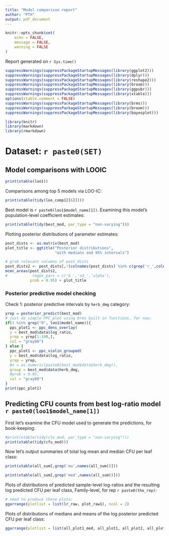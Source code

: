 ```yaml
---
title: "Model comparison report"
author: "PTH"
output: pdf_document
---
```


```r
knitr::opts_chunk$set(
	echo = FALSE,
	message = FALSE,
	warning = FALSE
)
```

Report generated on `r Sys.time()`

```r
suppressWarnings(suppressPackageStartupMessages(library(ggplot2)))
suppressWarnings(suppressPackageStartupMessages(library(dplyr)))
suppressWarnings(suppressPackageStartupMessages(library(reshape2)))
suppressWarnings(suppressPackageStartupMessages(library(broom)))
suppressWarnings(suppressPackageStartupMessages(library(ggpubr)))
suppressWarnings(suppressPackageStartupMessages(library(xtable)))
options(xtable.comment = FALSE)
suppressWarnings(suppressPackageStartupMessages(library(brms)))
suppressWarnings(suppressPackageStartupMessages(library(broom)))
suppressWarnings(suppressPackageStartupMessages(library(bayesplot)))

library(knitr)
library(markdown)
library(rmarkdown)
```

# Dataset: `r paste0(SET)`

## Model comparisons with LOOIC

```r
print(xtable(loo1))
```

Comparisons among top 5 models via LOO-IC:

```r
print(xtable(tidy(loo_comp1[[6]])))
```

Best model is `r paste0(loo1$model_name[1])`. Examining this model's population-level coefficient estimates:

```r
print(xtable(tidy(best_mod, par_type = "non-varying")))
```

Plotting posterior distributions of parameter estimates:

```r
post_dists <- as.matrix(best_mod)
plot_title <- ggtitle("Posterior distributions",
                      "with medians and 95% intervals")

# grab relevant columns of post_dists
post_dists2 <- post_dists[,!(colnames(post_dists) %in% c(grep('r_',colnames(post_dists),value = T),grep('lp_',colnames(post_dists),value = T)))]
mcmc_areas(post_dists2,
#           regex_pars = c('b_','sd_','alpha'),
           prob = 0.95) + plot_title
```

### Posterior predictive model checking

Check 1: posterior predictive intervals by `herb_dmg` category:

```r
yrep = posterior_predict(best_mod)
# just do simple PPC plot using brms built-in functions, for now:
if(1 %in% grep("0", loo1$model_name)){
  ppc_plot1 <- ppc_dens_overlay(
  y = best_mod$data$log_ratio,
  yrep = yrep[1:100,],
  col = "gray80")
} else {
  ppc_plot1 <- ppc_violin_grouped(
  y = best_mod$data$log_ratio,
  yrep = yrep,
  #x = as.numeric(paste0(best_mod$data$herb_dmg)),
  group = best_mod$data$herb_dmg,
  #prob = 0.95,
  col = "gray80")
}
print(ppc_plot1)
```

## Predicting CFU counts from best log-ratio model `r paste0(loo1$model_name[1])`

First let's examine the CFU model used to generate the predictions, for book-keeping:

```r
#print(xtable(tidy(cfu_mod, par_type = "non-varying")))
print(xtable(tidy(cfu_mod)))
```

Now let's output summaries of total log mean and median CFU per leaf class:

```r
print(xtable(all_sum[,grep('mu',names(all_sum))]))
```

```r
print(xtable(all_sum[,grep('med',names(all_sum))]))
```

Plots of distributions of predicted sample-level log-ratios and the resulting log predicted CFU per leaf class, Family-level, for rep `r paste0(the_rep)`:

```r
# need to produce these plots:
ggarrange(plotlist = list(lr_raw, plot_raw1), ncol = 2)
```

Plots of distributions of medians and means of the log posterior predicted CFU per leaf class:

```r
ggarrange(plotlist = list(all_plot1_med, all_plot1, all_plot2, all_plot2_med), ncol = 4)
```

